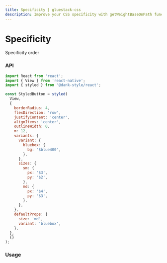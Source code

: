 ```yaml
---
title: Specificity | gluestack-css
description: Improve your CSS specificity with getWeightBaseOnPath function - calculate the precedence of different styles and easily override. Learn more here!
---
```



<Meta title="api/Specificity" />

# Specificity

Specificity order

### API

```jsx
import React from 'react';
import { View } from 'react-native';
import { styled } from '@dank-style/react';

const StyledButton = styled(
  View,
  {
    borderRadius: 4,
    flexDirection: 'row',
    justifyContent: 'center',
    alignItems: 'center',
    outlineWidth: 0,
    m: 12,
    variants: {
      variant: {
        bluebox: {
          bg: '$blue400',
        },
      },
      sizes: {
        sm: {
          px: '$3',
          py: '$2',
        },
        md: {
          px: '$4',
          py: '$3',
        },
      },
    },
    defaultProps: {
      size: 'md',
      variant: 'bluebox',
    },
  },
  {}
);
```

### Usage

<Canvas>
  <Story id="api-stories-specificity--specificity" />
</Canvas>
